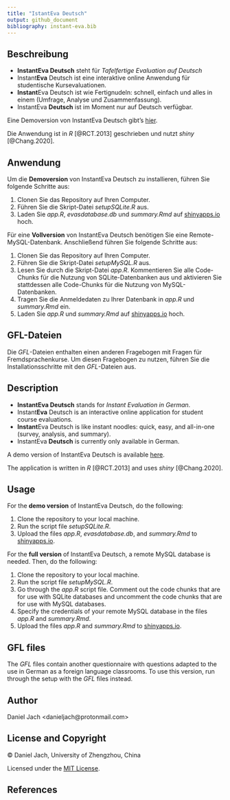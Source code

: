 ```yaml
---
title: "IstantEva Deutsch"
output: github_document
bibliography: instant-eva.bib
---
```


## Beschreibung

* **InstantEva Deutsch** steht für *Tafelfertige Evaluation auf Deutsch*
* Instant**Eva** Deutsch ist eine interaktive online Anwendung für studentische Kursevaluationen.
* **Instant**Eva Deutsch ist wie Fertignudeln: schnell, einfach und alles in einem (Umfrage, Analyse und Zusammenfassung).
* InstantEva **Deutsch** ist im Moment nur auf Deutsch verfügbar.

Eine Demoversion von InstantEva Deutsch gibt's <a href='https://danieljach.shinyapps.io/instant-eva-deutsch/' target='_blank'>hier</a>.

Die Anwendung ist in *R* [@RCT.2013] geschrieben und nutzt *shiny* [@Chang.2020].

## Anwendung

Um die **Demoversion** von InstantEva Deutsch zu installieren, führen Sie folgende Schritte aus: 

1. Clonen Sie das Repository auf Ihren Computer. 
2. Führen Sie die Skript-Datei *setupSQLite.R* aus.
3. Laden Sie *app.R*, *evasdatabase.db* und *summary.Rmd* auf <a href='https://www.shinyapps.io/' target='_blank'>shinyapps.io</a> hoch. 

Für eine **Vollversion** von InstantEva Deutsch benötigen Sie eine Remote-MySQL-Datenbank. Anschließend führen Sie folgende Schritte aus:

1. Clonen Sie das Repository auf Ihren Computer. 
2. Führen Sie die Skript-Datei *setupMySQL.R* aus.
3. Lesen Sie durch die Skript-Datei *app.R*. Kommentieren Sie alle Code-Chunks für die Nutzung von SQLite-Datenbanken aus und aktivieren Sie stattdessen alle Code-Chunks für die Nutzung von MySQL-Datenbanken.
4. Tragen Sie die Anmeldedaten zu Ihrer Datenbank in *app.R* und *summary.Rmd* ein.
5. Laden Sie *app.R* und *summary.Rmd* auf <a href='https://www.shinyapps.io/' target='_blank'>shinyapps.io</a> hoch. 

## GFL-Dateien

Die *GFL*-Dateien enthalten einen anderen Fragebogen mit Fragen für Fremdsprachenkurse. Um diesen Fragebogen zu nutzen, führen Sie die Installationsschritte mit den *GFL*-Dateien aus.


## Description

* **InstantEva Deutsch** stands for *Instant Evaluation in German*.
* Instant**Eva** Deutsch is an interactive online application for student course evaluations. 
* **Instant**Eva Deutsch is like instant noodles: quick, easy, and all-in-one (survey, analysis, and summary). 
* InstantEva **Deutsch** is currently only available in German. 

A demo version of InstantEva Deutsch is available <a href='https://danieljach.shinyapps.io/instant-eva-deutsch/' target='_blank'>here</a>.

The application is written in *R* [@RCT.2013] and uses *shiny* [@Chang.2020].

## Usage

For the **demo version** of InstantEva Deutsch, do the following: 

1. Clone the repository to your local machine. 
2. Run the script file *setupSQLite.R*.
3. Upload the files *app.R*, *evasdatabase.db*, and *summary.Rmd* to <a href='https://www.shinyapps.io/' target='_blank'>shinyapps.io</a>.

For the **full version** of InstantEva Deutsch, a remote MySQL database is needed. Then, do the following: 

1. Clone the repository to your local machine. 
2. Run the script file *setupMySQL.R*.
3. Go through the *app.R* script file. Comment out the code chunks that are for use with SQLite databases and uncomment the code chunks that are for use with MySQL databases.
4. Specify the credentials of your remote MySQL database in the files *app.R* and *summary.Rmd*.
5. Upload the files *app.R* and *summary.Rmd* to <a href='https://www.shinyapps.io/' target='_blank'>shinyapps.io</a>.

## GFL files

The *GFL* files contain another questionnaire with questions adapted to the use in German as a foreign language classrooms. To use this version, run through the setup with the *GFL* files instead.

## Author  

Daniel Jach <danieljach\@protonmail.com>

## License and Copyright  

&copy; Daniel Jach, University of Zhengzhou, China

Licensed under the [MIT License](LICENSE).

## References  
